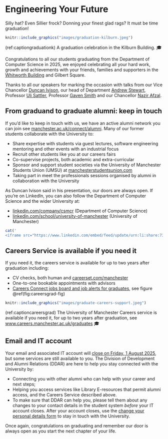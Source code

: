 # Engineering Your Future {#graduating}

Silly hat? Even Sillier frock? Donning your finest glad rags? It must be time graduation!

```r
knitr::include_graphics("images/graduation-kilburn.jpeg")
```

(ref:captiongraduationk) A graduation celebration in the Kilburn Building. 🎓

Congratulations to all our students graduating from the Department of Computer Science in 2025, we enjoyed celebrating all your hard work, growth and achievements with your friends, families and supporters in the [Whitworth Building](https://en.wikipedia.org/wiki/Whitworth_Building) and Gilbert Square.

Thanks to all our speakers for marking the occasion with talks from our Vice Chancellor [Duncan Ivison](https://en.wikipedia.org/wiki/Duncan_Ivison), our head of Department [Andrew Stewart](https://research.manchester.ac.uk/en/persons/andrew.j.stewart), Professor [Uli Sattler](https://en.wikipedia.org/wiki/Ulrike_Sattler), Professor [Gaven Smith](https://raeng.org.uk/about-us/fellowship/new-fellows-2022/gaven-smith-freng/) and our Chancellor [Nazir Afzal](https://en.wikipedia.org/wiki/Nazir_Afzal).


## From graduand to graduate alumni: keep in touch {#keepintouch}

If you'd like to keep in touch with us, we have an active alumni network you can join see [manchester.ac.uk/connect/alumni](https://www.manchester.ac.uk/connect/alumni). Many of our former students collaborate with the University to:

* Share expertise with students via guest lectures, software engineering mentoring and other events with an industrial focus 
* Recruit other students like you at our careers fairs
* Co-supervise projects, both academic and extra-curricular
* Sponsor and support student societies via the University of Manchester Students Union (UMSU) at [manchesterstudentsunion.com](https://manchesterstudentsunion.com/) 
* Taking part in meet the professionals sessions organised by alumni in collaboration with the University   

As Duncan Ivison said in his presentation, our doors are always open. If you're on LinkedIn, you can also follow the Department of Computer Science and the wider University at:

* [linkedin.com/company/csmcr](http://linkedin.com/company/csmcr) (Department of Computer Science)
* [linkedin.com/school/university-of-manchester](https://uk.linkedin.com/school/university-of-manchester) (University of Manchester)

```r
cat('
<iframe src="https://www.linkedin.com/embed/feed/update/urn:li:share:7348743943410343936" height="794" width="504" frameborder="0" allowfullscreen="" title="Embedded post"></iframe>')
```

## Careers Service is available if you need it {#posgraduation}

If you need it, the careers service is available for up to two years after graduation including: 

* CV checks, both human and [careerset.com/manchester](https://careerset.com/manchester)
* One-to-one bookable appointments with advisors
* [Careers Connect jobs board and job alerts for graduates](https://www.careers.manchester.ac.uk/graduates/graduate-careerconnect), see figure \@ref(fig:careersgrad-fig)

```r
knitr::include_graphics("images/graduate-careers-support.jpeg")
```

(ref:captioncareersgrad) The University of Manchester Careers service is available if you need it, for up to two years after graduation, see [www.careers.manchester.ac.uk/graduates](https://www.careers.manchester.ac.uk/graduates) 🎓

## Email and IT account {#itaccount}

Your email and associated IT account will [close on Friday, 1 August 2025](https://www.itservices.manchester.ac.uk/students/leaving/), but some services are still available to you. The Division of Development and Alumni Relations (DDAR) are here to help you stay connected with the University by: 

* Connecting you with other alumni who can help with your career and next steps;
* Helping you access services like Library E-resources that permit alumni access, and the Careers Service described above.
* To make sure that DDAR can help you, please tell them about any changes to your contact details in the student system _before_ your IT account closes. After your account closes, use the [change your personal details form](https://www.manchester.ac.uk/connect/alumni/update-details/) to stay in touch with the University.

Once again, congratulations on graduating and remember our door is always open as you start the next chapter of your life. 